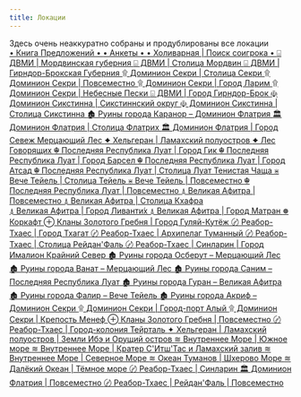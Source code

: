 ```yaml
---
title: Локации
---
```



<BlockquoteBox center>
    Здесь очень неаккуратно собраны и продублированы все локации
</BlockquoteBox>

<Board columns={2}>
    <div>
        <a href="location_48391072">
        • Книга Предложений •
        </a>
        <a href="location_48403430">
        • Анкеты •
        </a>
        <a href="location_49193266">
        • Холиварная | Поиск соигрока •
        </a>
        <a href="location_49194142">
        ⌺ ДВМИ | Мордвинская губерния
        </a>
        <a href="location_49194143">
        ⌺ ДВМИ | Столица Мордвин
        </a>
        <a href="location_49194151">
        ⌺ ДВМИ | Гирндор-Брокская Губерния
        </a>
        <a href="location_49194153">
        ۩ Доминион Секри | Столица Секри
        </a>
        <a href="location_49194154">
        ۩ Доминион Секри | Повсеместно
        </a>
        <a href="location_49194157">
        ۩ Доминион Секри | Город Ларим
        </a>
        <a href="location_49194167">
        ۩ Доминион Секри | Небесные Пески
        </a>
        <a href="location_49194168">
        ⌺ ДВМИ | Город Гирндор-Брок
        </a>
        <a href="location_49194171">
        ☫ Доминион Сикстинна | Сикстиннский округ
        </a>
        <a href="location_49194173">
        ☫ Доминион Сикстинна | Столица Сикстинна
        </a>
        <a href="location_49194175">
        🏚  Руины города Каранор – Доминион Флатрия
        </a>
        <a href="location_49194177">
        🏛 Доминион Флатрия | Столица Флатрих
        </a>
        <a href="location_49194178">
        🏛 Доминион Флатрия | Город Севеж
        </a>
        <a href="location_49194179">
        Мерцающий Лес
        </a>
        <a href="location_49194185">
        ✦ Хельгеран | Ламахский полуостров
        </a>
        <a href="location_49194187">
        ✦ Лес Говорящих
        </a>
        <a href="location_49194189">
        ☬ Последняя Республика Луат | Город Гик
        </a>
        <a href="location_49194191">
        ☬ Последняя Республика Луат | Город Барсел
        </a>
        <a href="location_49194192">
        ☬ Последняя Республика Луат | Город Атсад
        </a>
        <a href="location_49194193">
        ☬ Последняя Республика Луат | Столица Луат
        </a>
        <a href="location_49194194">
        Тенистая Чаща
        </a>
        <a href="location_49194195">
        ⋇ Вече Тейель | Столица Тейель
        </a>
        <a href="location_49194196">
        ⋇ Вече Тейель | Повсеместно
        </a>
        <a href="location_49194197">
        ☬ Последняя Республика Луат | Повсеместно
        </a>
        <a href="location_49194198">
        ⍋ Великая Афитра | Повсеместно
        </a>
        <a href="location_49194199">
        ⍋ Великая Афитра | Столица Кхафра
        </a>
    </div>
    <div> 
        <a href="location_49194200">
        ⍋ Великая Афитра | Город Ливанти́х
        </a>
        <a href="location_49194201">
        ⍋ Великая Афитра | Город Матран
        </a>
        <a href="location_49194207">
        ☸ Коркафт
        </a>
        <a href="location_49194209">
        ⊕ Кланы Золотого Гребня | Город Гуляй-Кутёж
        </a>
        <a href="location_49194210">
        〄 Реабор-Тхаес | Город Тхагат
        </a>
        <a href="location_49194211">
        〄 Реабор-Тхаес | Архипелаг Туманный
        </a>
        <a href="location_49194214">
        〄 Реабор-Тхаес | Столица Рейдан'Фаль
        </a>
        <a href="location_49194217">
        〄 Реабор-Тхаес | Синларин | Город Ималион
        </a>
        <a href="location_49195762">
        Крайний Север
        </a>
        <a href="location_49195763">
        🏚  Руины города Осберут – Мерцающий Лес
        </a>
        <a href="location_49195764">
        🏚  Руины города Ванат – Мерцающий Лес
        </a>
        <a href="location_49195766">
        🏚  Руины города Саним – Последняя Республика Луат
        </a>
        <a href="location_49195768">
        🏚  Руины города Гуран – Великая Афитра
        </a>
        <a href="location_49195770">
        🏚  Руины города Фалир – Вече Тейель
        </a>
        <a href="location_49195771">
        🏚  Руины города Акриф – Доминион Секри
        </a>
        <a href="location_49195773">
        ۩ Доминион Секри | Город-порт Алый
        </a>
        <a href="location_49195774">
        ۩ Доминион Секри | Крепость Менеф
        </a>
        <a href="location_49195843">
        ⊕ Кланы Золотого Гребня | Повсеместно
        </a>
        <a href="location_49195848">
        〄 Реабор-Тхаес | Город-колония Тейрталь
        </a>
        <a href="location_49195855">
        ✦ Хельгеран | Ламахский полуостров | Земли Ибэ и Орущий остров
        </a>
        <a href="location_49226363">
        ≋ Внутреннее Море | Южное море
        </a>
        <a href="location_49226364">
        ≋ Внутреннее Море | Кратер С'Итш'Тас и Ламахский залив
        </a>
        <a href="location_49226365">
        ≋ Внутреннее Море | Северное Море
        </a>
        <a href="location_49226369">
        ≋ Океан Туманов | Шхерово Море
        </a>
        <a href="location_49226370">
        ≋ Далёкий Океан | Тёмное море
        </a>
        <a href="location_49226375">
        〄 Реабор-Тхаес | Синларин
        </a>
        <a href="location_49226378">
        🏛 Доминион Флатрия | Повсеместно
        </a>
        <a href="location_49232598">
        〄 Реабор-Тхаес | Рейдан'Фаль | Повсеместно
        </a>
    </div>
</Board>

